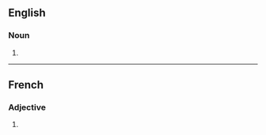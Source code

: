 ==English==

===Noun===
{{head|en|noun plural form}}

# {{plural of|succulent|lang=en}}

----

==French==

===Adjective===
{{fr-adj-form}}

# {{masculine plural of|succulent|lang=fr}}